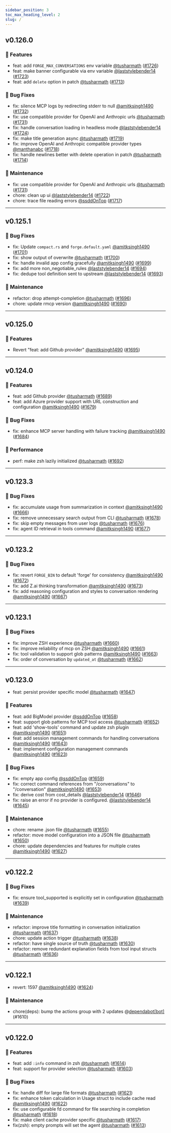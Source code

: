 ```yaml
---
sidebar_position: 3
toc_max_heading_level: 2
slug: /
---
```



<VersionUpdateCard />

## v0.126.0

### 🚀 Features

- feat: add `FORGE_MAX_CONVERSATIONS` env variable [@tusharmath](https://github.com/tusharmath) ([#1726](https://github.com/antinomyhq/forge/pull/1726))
- feat: make banner configurable via env variable [@laststylebender14](https://github.com/laststylebender14) ([#1723](https://github.com/antinomyhq/forge/pull/1723))
- feat: add `delete` option in patch [@tusharmath](https://github.com/tusharmath) ([#1713](https://github.com/antinomyhq/forge/pull/1713))

### 🐛 Bug Fixes

- fix: silence MCP logs by redirecting stderr to null [@amitksingh1490](https://github.com/amitksingh1490) ([#1732](https://github.com/antinomyhq/forge/pull/1732))
- fix: use compatible provider for OpenAI and Anthropic urls [@tusharmath](https://github.com/tusharmath) ([#1731](https://github.com/antinomyhq/forge/pull/1731))
- fix: handle conversation loading in headless mode [@laststylebender14](https://github.com/laststylebender14) ([#1724](https://github.com/antinomyhq/forge/pull/1724))
- fix: make title generation async [@tusharmath](https://github.com/tusharmath) ([#1719](https://github.com/antinomyhq/forge/pull/1719))
- fix: improve OpenAI and Anthropic compatible provider types [@manthanabc](https://github.com/manthanabc) ([#1718](https://github.com/antinomyhq/forge/pull/1718))
- fix: handle newlines better with delete operation in patch [@tusharmath](https://github.com/tusharmath) ([#1714](https://github.com/antinomyhq/forge/pull/1714))

### 🧰 Maintenance

- fix: use compatible provider for OpenAI and Anthropic urls [@tusharmath](https://github.com/tusharmath) ([#1731](https://github.com/antinomyhq/forge/pull/1731))
- chore: clean up ui [@laststylebender14](https://github.com/laststylebender14) ([#1722](https://github.com/antinomyhq/forge/pull/1722))
- chore: trace file reading errors [@ssddOnTop](https://github.com/ssddOnTop) ([#1717](https://github.com/antinomyhq/forge/pull/1717))

---

## v0.125.1

### 🐛 Bug Fixes

- fix: Update `compact.rs` and `forge.default.yaml` [@amitksingh1490](https://github.com/amitksingh1490) ([#1701](https://github.com/antinomyhq/forge/pull/1701))
- fix: show output of overwrite [@tusharmath](https://github.com/tusharmath) ([#1700](https://github.com/antinomyhq/forge/pull/1700))
- fix: handle invalid app config gracefully [@amitksingh1490](https://github.com/amitksingh1490) ([#1699](https://github.com/antinomyhq/forge/pull/1699))
- fix: add more non_negotiable_rules [@laststylebender14](https://github.com/laststylebender14) ([#1694](https://github.com/antinomyhq/forge/pull/1694))
- fix: dedupe tool definition sent to upstream [@laststylebender14](https://github.com/laststylebender14) ([#1693](https://github.com/antinomyhq/forge/pull/1693))

### 🧰 Maintenance

- refactor: drop attempt-completion [@tusharmath](https://github.com/tusharmath) ([#1696](https://github.com/antinomyhq/forge/pull/1696))
- chore: update rmcp version [@amitksingh1490](https://github.com/amitksingh1490) ([#1690](https://github.com/antinomyhq/forge/pull/1690))

---

## v0.125.0

### 🚀 Features

- Revert "feat: add Github provider" [@amitksingh1490](https://github.com/amitksingh1490) ([#1695](https://github.com/antinomyhq/forge/pull/1695))

---

## v0.124.0

### 🚀 Features

- feat: add Github provider [@tusharmath](https://github.com/tusharmath) ([#1689](https://github.com/antinomyhq/forge/pull/1689))
- feat: add Azure provider support with URL construction and configuration [@amitksingh1490](https://github.com/amitksingh1490) ([#1679](https://github.com/antinomyhq/forge/pull/1679))

### 🐛 Bug Fixes

- fix: enhance MCP server handling with failure tracking [@amitksingh1490](https://github.com/amitksingh1490) ([#1684](https://github.com/antinomyhq/forge/pull/1684))

### 🚀 Performance

- perf: make zsh lazily initialized [@tusharmath](https://github.com/tusharmath) ([#1692](https://github.com/antinomyhq/forge/pull/1692))

---

## v0.123.3

### 🐛 Bug Fixes

- fix: accumulate usage from summarization in context [@amitksingh1490](https://github.com/amitksingh1490) ([#1666](https://github.com/antinomyhq/forge/pull/1666))
- fix: remove unnecessary search output from CLI [@tusharmath](https://github.com/tusharmath) ([#1678](https://github.com/antinomyhq/forge/pull/1678))
- fix: skip empty messages from user logs [@tusharmath](https://github.com/tusharmath) ([#1676](https://github.com/antinomyhq/forge/pull/1676))
- fix: agent ID retrieval in tools command [@amitksingh1490](https://github.com/amitksingh1490) ([#1677](https://github.com/antinomyhq/forge/pull/1677))

---

## v0.123.2

### 🐛 Bug Fixes

- fix: revert `FORGE_BIN` to default 'forge' for consistency [@amitksingh1490](https://github.com/amitksingh1490) ([#1672](https://github.com/antinomyhq/forge/pull/1672))
- fix: add Z.ai thinking transformation [@amitksingh1490](https://github.com/amitksingh1490) ([#1673](https://github.com/antinomyhq/forge/pull/1673))
- fix: add reasoning configuration and styles to conversation rendering [@amitksingh1490](https://github.com/amitksingh1490) ([#1667](https://github.com/antinomyhq/forge/pull/1667))

---

## v0.123.1

### 🐛 Bug Fixes

- fix: improve ZSH experience [@tusharmath](https://github.com/tusharmath) ([#1660](https://github.com/antinomyhq/forge/pull/1660))
- fix: improve reliability of mcp on ZSH [@amitksingh1490](https://github.com/amitksingh1490) ([#1661](https://github.com/antinomyhq/forge/pull/1661))
- fix: tool validation to support glob patterns [@amitksingh1490](https://github.com/amitksingh1490) ([#1663](https://github.com/antinomyhq/forge/pull/1663))
- fix: order of conversation by `updated_at` [@tusharmath](https://github.com/tusharmath) ([#1662](https://github.com/antinomyhq/forge/pull/1662))

---

## v0.123.0

- feat: persist provider specific model [@tusharmath](https://github.com/tusharmath) ([#1647](https://github.com/antinomyhq/forge/pull/1647))

### 🚀 Features

- feat: add BigModel provider [@ssddOnTop](https://github.com/ssddOnTop) ([#1658](https://github.com/antinomyhq/forge/pull/1658))
- feat: support glob patterns for MCP tool access [@tusharmath](https://github.com/tusharmath) ([#1652](https://github.com/antinomyhq/forge/pull/1652))
- feat: add 'show-tools' command and update zsh plugin [@amitksingh1490](https://github.com/amitksingh1490) ([#1651](https://github.com/antinomyhq/forge/pull/1651))
- feat: add session management commands for handling conversations [@amitksingh1490](https://github.com/amitksingh1490) ([#1643](https://github.com/antinomyhq/forge/pull/1643))
- feat: implement configuration management commands [@amitksingh1490](https://github.com/amitksingh1490) ([#1623](https://github.com/antinomyhq/forge/pull/1623))

### 🐛 Bug Fixes

- fix: empty app config [@ssddOnTop](https://github.com/ssddOnTop) ([#1659](https://github.com/antinomyhq/forge/pull/1659))
- fix: correct command references from "/conversations" to "/conversation" [@amitksingh1490](https://github.com/amitksingh1490) ([#1653](https://github.com/antinomyhq/forge/pull/1653))
- fix: derive cost from cost_details [@laststylebender14](https://github.com/laststylebender14) ([#1646](https://github.com/antinomyhq/forge/pull/1646))
- fix: raise an error if no provider is configured. [@laststylebender14](https://github.com/laststylebender14) ([#1645](https://github.com/antinomyhq/forge/pull/1645))

### 🧰 Maintenance

- chore: rename .json file [@tusharmath](https://github.com/tusharmath) ([#1655](https://github.com/antinomyhq/forge/pull/1655))
- refactor: move model configuration into a JSON file [@tusharmath](https://github.com/tusharmath) ([#1650](https://github.com/antinomyhq/forge/pull/1650))
- chore: update dependencies and features for multiple crates [@amitksingh1490](https://github.com/amitksingh1490) ([#1627](https://github.com/antinomyhq/forge/pull/1627))

---

## v0.122.2

### 🐛 Bug Fixes

- fix: ensure tool_supported is explicitly set in configuration [@tusharmath](https://github.com/tusharmath) ([#1639](https://github.com/antinomyhq/forge/pull/1639))

### 🧰 Maintenance

- refactor: improve title formatting in conversation initialization [@tusharmath](https://github.com/tusharmath) ([#1637](https://github.com/antinomyhq/forge/pull/1637))
- chore: update action trigger [@tusharmath](https://github.com/tusharmath) ([#1638](https://github.com/antinomyhq/forge/pull/1638))
- refactor: have single source of truth [@tusharmath](https://github.com/tusharmath) ([#1630](https://github.com/antinomyhq/forge/pull/1630))
- refactor: remove redundant explanation fields from tool input structs [@tusharmath](https://github.com/tusharmath) ([#1636](https://github.com/antinomyhq/forge/pull/1636))

---

## v0.122.1

- revert: 1597 [@amitksingh1490](https://github.com/amitksingh1490) ([#1624](https://github.com/antinomyhq/forge/pull/1624))

### 🧰 Maintenance

- chore(deps): bump the actions group with 2 updates @[dependabot[bot]](https://github.com/apps/dependabot) (#1610)

---

## v0.122.0

### 🚀 Features

- feat: add `:info` command in zsh [@tusharmath](https://github.com/tusharmath) ([#1614](https://github.com/antinomyhq/forge/pull/1614))
- feat: support for provider selection [@tusharmath](https://github.com/tusharmath) ([#1603](https://github.com/antinomyhq/forge/pull/1603))

### 🐛 Bug Fixes

- fix: handle diff for large file formats [@tusharmath](https://github.com/tusharmath) ([#1621](https://github.com/antinomyhq/forge/pull/1621))
- fix: enhance token calculation in Usage struct to include cache read [@amitksingh1490](https://github.com/amitksingh1490) ([#1622](https://github.com/antinomyhq/forge/pull/1622))
- fix: use configurable fd command for file searching in completion [@tusharmath](https://github.com/tusharmath) ([#1618](https://github.com/antinomyhq/forge/pull/1618))
- fix: make client cache provider specific [@tusharmath](https://github.com/tusharmath) ([#1617](https://github.com/antinomyhq/forge/pull/1617))
- fix(zsh): empty prompts will set the agent [@tusharmath](https://github.com/tusharmath) ([#1613](https://github.com/antinomyhq/forge/pull/1613))
